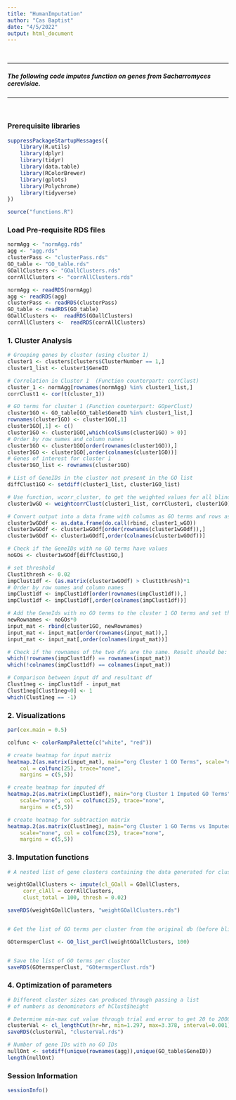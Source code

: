```yaml
---
title: "HumanImputation"
author: "Cas Baptist"
date: "4/5/2022"
output: html_document
---
```


</br>

***

##### The following code imputes function on genes from Sacharromyces cerevisiae. 

***

</br>

### Prerequisite libraries

```r

suppressPackageStartupMessages({
    library(R.utils)
    library(dplyr)
    library(tidyr)
    library(data.table)
    library(RColorBrewer)
    library(gplots)
    library(Polychrome)
    library(tidyverse)
})

source("functions.R")

```

### Load Pre-requisite RDS files 

```r

normAgg <- "normAgg.rds"
agg <- "agg.rds"
clusterPass <- "clusterPass.rds"
GO_table <- "GO_table.rds"
GOallClusters <- "GOallClusters.rds"
corrAllClusters <- "corrAllClusters.rds"

normAgg <- readRDS(normAgg)
agg <- readRDS(agg)
clusterPass <- readRDS(clusterPass)
GO_table <- readRDS(GO_table)
GOallClusters <-  readRDS(GOallClusters)
corrAllClusters <-  readRDS(corrAllClusters)

```

### 1. Cluster Analysis

```r

# Grouping genes by cluster (using cluster 1)
cluster1 <- clusters[clusters$ClusterNumber == 1,] 
cluster1_list <- cluster1$GeneID

# Correlation in Cluster 1  (Function counterpart: corrClust)
cluster_1 <- normAgg[rownames(normAgg) %in% cluster1_list,]
corrClust1 <- cor(t(cluster_1))

# GO terms for cluster 1 (Function counterpart: GOperClust)
cluster1GO <- GO_table[GO_table$GeneID %in% cluster1_list,]
rownames(cluster1GO) <- cluster1GO[,1] 
cluster1GO[,1] <- c()
cluster1GO <- cluster1GO[,which(colSums(cluster1GO) > 0)]
# Order by row names and column names
cluster1GO <- cluster1GO[order(rownames(cluster1GO)),]
cluster1GO <- cluster1GO[,order(colnames(cluster1GO))]
# Genes of interest for cluster 1
cluster1GO_list <- rownames(cluster1GO)

# List of GeneIDs in the cluster not present in the GO list
diffClust1GO <- setdiff(cluster1_list, cluster1GO_list)

# Use function, wcorr_cluster, to get the weighted values for all blinded genes in cluster 1
cluster1wGO <- weightcorrClust(cluster1_list, corrCluster1, cluster1GO)

# Convert output into a data frame with columns as GO terms and rows as gene names
cluster1wGOdf <- as.data.frame(do.call(rbind, cluster1_wGO))
cluster1wGOdf <- cluster1wGOdf[order(rownames(cluster1wGOdf)),]
cluster1wGOdf <- cluster1wGOdf[,order(colnames(cluster1wGOdf))]

# Check if the GeneIDs with no GO terms have values
noGOs <- cluster1wGOdf[diffClust1GO,]

# set threshold
Clust1thresh <- 0.02
impClust1df <- (as.matrix(cluster1wGOdf) > Clust1thresh)*1
# Order by row names and column names
impClust1df <- impClust1df[order(rownames(impClust1df)),]
impClust1df <- impClust1df[,order(colnames(impClust1df))]

# Add the GeneIds with no GO terms to the cluster 1 GO terms and set them to zero. This will serve as the input (original) matrix
newRownames <- noGOs*0
input_mat <- rbind(cluster1GO, newRownames)
input_mat <- input_mat[order(rownames(input_mat)),]
input_mat <- input_mat[,order(colnames(input_mat))]

# Check if the rownames of the two dfs are the same. Result should be: integer(0)
which(!rownames(impClust1df) == rownames(input_mat))
which(!colnames(impClust1df) == colnames(input_mat))

# Comparison between input df and resultant df
Clust1neg <- impClust1df - input_mat
Clust1neg[Clust1neg<0] <- 1
which(Clust1neg == -1)

```

### 2. Visualizations

```r

par(cex.main = 0.5)

colfunc <- colorRampPalette(c("white", "red"))

# create heatmap for input matrix
heatmap.2(as.matrix(input_mat), main="org Cluster 1 GO Terms", scale="none",
    col = colfunc(25), trace="none", 
    margins = c(5,5))

# create heatmap for imputed df
heatmap.2(as.matrix(impClust1df), main="org Cluster 1 Imputed GO Terms", 
    scale="none", col = colfunc(25), trace="none", 
    margins = c(5,5))

# create heatmap for subtraction matrix
heatmap.2(as.matrix(Clust1neg), main="org Cluster 1 GO Terms vs Imputed GO Terms", 
    scale="none", col = colfunc(25), trace="none", 
    margins = c(5,5))

```

### 3. Imputation functions

```r

# A nested list of gene clusters containing the data generated for cluster analysis. 

weightGOallClusters <- impute(cl_GOall = GOallClusters, 
     corr_clAll = corrAllClusters,
     clust_total = 100, thresh = 0.02)

saveRDS(weightGOallClusters, "weightGOallClusters.rds")


# Get the list of GO terms per cluster from the original db (before blinding) to use as a reference for filtering the relevant GO terms per cluster. This also makes sure that dimensions (number of columns) in all of the trials are equal.

GOtermsperClust <- GO_list_perCl(weightGOallClusters, 100)


# Save the list of GO terms per cluster
saveRDS(GOtermsperClust, "GOtermsperClust.rds")
```

### 4. Optimization of parameters

```r

# Different cluster sizes can produced through passing a list 
# of numbers as denominators of hClust$height  

# Determine min-max cut value through trial and error to get 20 to 2000 total clusters
clusterVal <- cl_lengthCut(hr=hr, min=1.297, max=3.378, interval=0.001)
saveRDS(clusterVal, "clusterVal.rds")

# Number of gene IDs with no GO IDs
nullOnt <- setdiff(unique(rownames(agg)),unique(GO_table$GeneID))
length(nullOnt)
```


### Session Information 

```r

sessionInfo()

```
